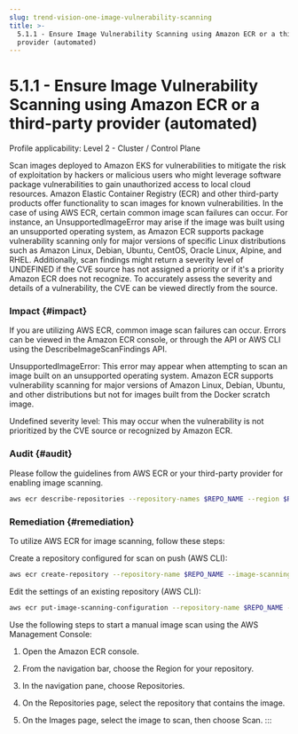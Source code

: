 ```yaml
---
slug: trend-vision-one-image-vulnerability-scanning
title: >-
  5.1.1 - Ensure Image Vulnerability Scanning using Amazon ECR or a third-party
  provider (automated)
---
```

# 5.1.1 - Ensure Image Vulnerability Scanning using Amazon ECR or a third-party provider (automated)

Profile applicability: Level 2 - Cluster / Control Plane

Scan images deployed to Amazon EKS for vulnerabilities to mitigate the risk of exploitation by hackers or malicious users who might leverage software package vulnerabilities to gain unauthorized access to local cloud resources. Amazon Elastic Container Registry (ECR) and other third-party products offer functionality to scan images for known vulnerabilities. In the case of using AWS ECR, certain common image scan failures can occur. For instance, an UnsupportedImageError may arise if the image was built using an unsupported operating system, as Amazon ECR supports package vulnerability scanning only for major versions of specific Linux distributions such as Amazon Linux, Debian, Ubuntu, CentOS, Oracle Linux, Alpine, and RHEL. Additionally, scan findings might return a severity level of UNDEFINED if the CVE source has not assigned a priority or if it's a priority Amazon ECR does not recognize. To accurately assess the severity and details of a vulnerability, the CVE can be viewed directly from the source.

### Impact {#impact}

If you are utilizing AWS ECR, common image scan failures can occur. Errors can be viewed in the Amazon ECR console, or through the API or AWS CLI using the DescribeImageScanFindings API.

UnsupportedImageError: This error may appear when attempting to scan an image built on an unsupported operating system. Amazon ECR supports vulnerability scanning for major versions of Amazon Linux, Debian, Ubuntu, and other distributions but not for images built from the Docker scratch image.

Undefined severity level: This may occur when the vulnerability is not prioritized by the CVE source or recognized by Amazon ECR.

### Audit {#audit}

Please follow the guidelines from AWS ECR or your third-party provider for enabling image scanning.

```bash
aws ecr describe-repositories --repository-names $REPO_NAME --region $REGION_CODE
```

### Remediation {#remediation}

To utilize AWS ECR for image scanning, follow these steps:

Create a repository configured for scan on push (AWS CLI):

```bash
aws ecr create-repository --repository-name $REPO_NAME --image-scanning-configuration scanOnPush=true --region $REGION_CODE
```

Edit the settings of an existing repository (AWS CLI):

```bash
aws ecr put-image-scanning-configuration --repository-name $REPO_NAME --image-scanning-configuration scanOnPush=true --region $REGION_CODE
```

Use the following steps to start a manual image scan using the AWS Management Console:

1.  Open the Amazon ECR console.

2.  From the navigation bar, choose the Region for your repository.

3.  In the navigation pane, choose Repositories.

4.  On the Repositories page, select the repository that contains the image.

5.  On the Images page, select the image to scan, then choose Scan.
:::
